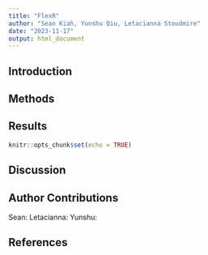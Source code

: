 ```yaml
---
title: "FlexR"
author: "Sean Kiah, Yunshu Qiu, Letacianna Stoudmire"
date: "2023-11-17"
output: html_document
---
```

## Introduction

## Methods

## Results

```r
knitr::opts_chunk$set(echo = TRUE)
```

## Discussion


## Author Contributions
Sean:
Letacianna:
Yunshu:

## References




